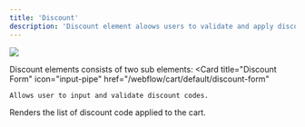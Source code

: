 ```yaml
---
title: 'Discount'
description: 'Discount element aloows users to validate and apply discount codes to their cart.'
---
```

<Frame>
<img src="/images/discount.jpg" />
</Frame>

Discount elements consists of two sub elements:
<CardGroup cols={2}>
  <Card
    title="Discount Form"
    icon="input-pipe"
    href="/webflow/cart/default/discount-form"
  >
    Allows user to input and validate discount codes.
  </Card>
  <Card
    title="Discount List"
    icon="list"
    href="/webflow/cart/default/discount-list"
  >
    Renders the list of discount code applied to the cart.
  </Card>
</CardGroup>